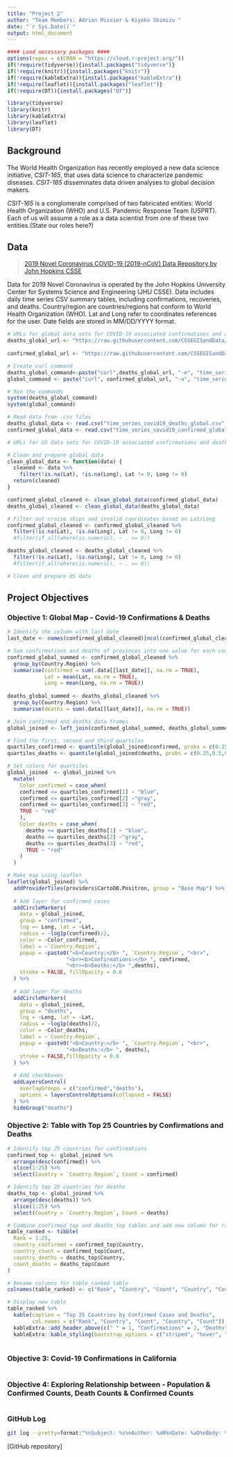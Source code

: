 ---
title: "Project 2"
author: "Team Members: Adrian Missier & Kiyoko Shimizu "
date: "`r Sys.Date()`"
output: html_document
---
```{r setup, include = FALSE}

#### Load necessary packages ####
options(repos = c(CRAN = "https://cloud.r-project.org/"))
if(!require(tidyverse)){install.packages("tidyverse")}
if(!require(knitr)){install.packages("knitr")}
if(!require(kableExtra)){install.packages("kableExtra")}
if(!require(leaflet)){install.packages("leaflet")}
if(!require(DT)){install.packages("DT")}

library(tidyverse)
library(knitr)
library(kableExtra)
library(leaflet)
library(DT)
```

## Background
The World Health Organization has recently employed a new data science initiative, *CSIT-165*, that uses data science to characterize pandemic diseases. 
*CSIT-165* disseminates data driven analyses to global decision makers.

*CSIT-165* is a conglomerate comprised of two fabricated entities: World Health Organization (WHO) and U.S. Pandemic Response Team (USPRT). 
Each of us will assume a role as a data scientist from one of these two entities.(State our roles here?)

## Data
> [2019 Novel Coronavirus COVID-19 (2019-nCoV) Data Repository by John Hopkins CSSE](https://github.com/CSSEGISandData/COVID-19/tree/master/csse_covid_19_data/csse_covid_19_time_series)

Data for 2019 Novel Coronavirus is operated by the John Hopkins University Center for Systems Science and Engineering (JHU CSSE). Data includes daily time series CSV summary tables, including confirmations, recoveries, and deaths. 
Country/region are countries/regions hat conform to World Health Organization (WHO).
Lat and Long refer to coordinates references for the user. Date fields are stored in MM/DD/YYYY format.


```{r WHO_datasets_download}
# URLs for global data sets for COVID-19 associated confirmations and deaths 
deaths_global_url <- "https://raw.githubusercontent.com/CSSEGISandData/COVID-19/master/csse_covid_19_data/csse_covid_19_time_series/time_series_covid19_deaths_global.csv"
  
confirmed_global_url <- "https://raw.githubusercontent.com/CSSEGISandData/COVID-19/master/csse_covid_19_data/csse_covid_19_time_series/time_series_covid19_confirmed_global.csv"

# Create curl command
deaths_global_command<-paste("curl",deaths_global_url, "-o", "time_series_covid19_deaths_global.csv")
global_command <- paste("curl", confirmed_global_url, "-o", "time_series_covid19_confirmed_global.csv")

# Run the commands
system(deaths_global_command)
system(global_command)

# Read data from .csv files
deaths_global_data <- read.csv("time_series_covid19_deaths_global.csv", stringsAsFactors = FALSE)
confirmed_global_data <- read.csv("time_series_covid19_confirmed_global.csv", stringsAsFactors= FALSE)  

```
```{r USPRT_datasets_download}
# URLs for US data sets for COVID-19 associated confirmations and deaths 


```

```{r prepare_data}
# Clean and prepare global data
clean_global_data <- function(data) {
  cleaned <- data %>%
    filter(!is.na(Lat), !is.na(Long), Lat != 0, Long != 0) 
  return(cleaned)
}

confirmed_global_cleaned <- clean_global_data(confirmed_global_data)
deaths_global_cleaned <- clean_global_data(deaths_global_data)

# Filter out cruise ships and invalid coordinates based on Lat/Long
confirmed_global_cleaned <- confirmed_global_cleaned %>%
  filter(!is.na(Lat), !is.na(Long), Lat != 0, Long != 0)
  #filter(if_all(where(is.numeric), ~ . >= 0))

deaths_global_cleaned <- deaths_global_cleaned %>%
  filter(!is.na(Lat), !is.na(Long), Lat != 0, Long != 0)
  #filter(if_all(where(is.numeric), ~ . >= 0))

# Clean and prepare US data 

```
## Project Objectives

### Objective 1: Global Map - Covid-19 Confirmations & Deaths
```{r ob1}
# Identify the column with last date
last_date <- names(confirmed_global_cleaned)[ncol(confirmed_global_cleaned)]

# Sum confirmations and deaths of provinces into one value for each country they belong to 
confirmed_global_summed <- confirmed_global_cleaned %>% 
  group_by(Country.Region) %>% 
  summarise(confirmed = sum(.data[[last_date]], na.rm = TRUE),
            Lat = mean(Lat, na.rm = TRUE),
            Long = mean(Long, na.rm = TRUE))
            
deaths_global_summed <- deaths_global_cleaned %>% 
  group_by(Country.Region) %>% 
  summarise(deaths = sum(.data[[last_date]], na.rm = TRUE))

# Join confirmed and deaths data frames
global_joined <- left_join(confirmed_global_summed, deaths_global_summed, by = "Country.Region")

# Find the first, second and third quartiles
quartiles_confirmed <- quantile(global_joined$confirmed, probs = c(0.25, 0.5, 0.75), na.rm = TRUE)
quartiles_deaths <- quantile(global_joined$deaths, probs = c(0.25,0.5,0.75), na.rm = TRUE)

# Set colors for quartiles
global_joined  <- global_joined %>% 
  mutate(
    Color_confirmed = case_when(
    confirmed <= quartiles_confirmed[1] ~ "blue",
    confirmed <= quartiles_confirmed[2] ~"gray",
    confirmed <= quartiles_confirmed[3] ~ "red",
    TRUE ~ "red"
    ),
    Color_deaths = case_when(
      deaths <= quartiles_deaths[1] ~ "blue",
      deaths <= quartiles_deaths[2] ~"gray",
      deaths <= quartiles_deaths[3] ~ "red",
      TRUE ~ "red"
    )
  )

# Make map using leaflet
leaflet(global_joined) %>% 
  addProviderTiles(providers$CartoDB.Positron, group = "Base Map") %>% 
  
  # Add layer for confirmed cases
  addCircleMarkers(
    data = global_joined,
    group = "confirmed",
    lng =~ Long, lat = ~Lat,
    radius = ~log1p(confirmed)/2,
    color = ~Color_confirmed,
    label = ~`Country.Region`,
    popup = ~paste0("<b>Country:</b> ", `Country.Region`, "<br>",
                   "<br><b>Confirmations:</b> ", confirmed,
                   "<br><b>Deaths:</b> ",deaths),
    stroke = FALSE, fillOpacity = 0.6
  ) %>% 
  
  # Add layer for deaths
  addCircleMarkers(
    data = global_joined,
    group = "deaths",
    lng = ~Long, lat = ~Lat,
    radius = ~log1p(deaths)/2,
    color = ~Color_deaths,
    label = ~`Country.Region`,
    popup = ~paste0("<b>Country:</b> ", `Country.Region`, "<br>",
                   "<b>Deaths:</b> ", deaths),
    stroke = FALSE,fillOpacity = 0.6
  ) %>%
  
  # Add checkboxes
  addLayersControl(
    overlayGroups = c("confirmed","deaths"),
    options = layersControlOptions(collapsed = FALSE)
  ) %>% 
  hideGroup("deaths")
```
### Objective 2: Table with Top 25 Countries by Confirmations and Deaths
```{r ob2}
# Identify top 25 countries for confirmations
confirmed_top <- global_joined %>% 
  arrange(desc(confirmed)) %>% 
  slice(1:25) %>% 
  select(Country = `Country.Region`, Count = confirmed)

# Identify top 25 countries for deaths
deaths_top <- global_joined %>% 
  arrange(desc(deaths)) %>% 
  slice(1:25) %>% 
  select(Country = `Country.Region`, Count = deaths)

# Combine confirmed_top and deaths_top tables and add new column for rank number
table_ranked <- tibble(
  Rank = 1:25,
  country_confirmed = confirmed_top$Country,
  country_count = confirmed_top$Count,
  country_deaths = deaths_top$Country,
  count_deaths = deaths_top$Count
)

# Rename columns for table_ranked table
colnames(table_ranked) <- c("Rank", "Country", "Count", "Country", "Count")

# Display new table 
table_ranked %>% 
  kable(caption = "Top 25 Countries by Confirmed Cases and Deaths",
        col.names = c("Rank", "Country", "Count", "Country", "Count")) %>% 
  kableExtra::add_header_above(c(" " = 1, "Confirmations" = 2, "Deaths" = 2)) %>% 
  kableExtra::kable_styling(bootstrap_options = c("striped", "hover", "condensed"))
  
```

### Objective 3: Covid-19 Confirmations in California
```{r ob3}

```

### Objective 4: Exploring Relationship between -  Population & Confirmed Counts, Death Counts & Confirmed Counts


```{r ob4}

```


### GitHub Log
```{bash gitlog } 
git log --pretty=format:"%nSubject: %s%nAuthor: %aN%nDate: %aD%nBody: %b"
```
[GitHub repository] 


